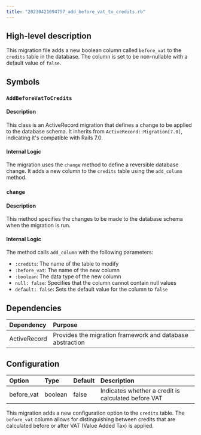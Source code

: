 ```yaml
---
title: "20230421094757_add_before_vat_to_credits.rb"
---
```


## High-level description
This migration file adds a new boolean column called `before_vat` to the `credits` table in the database. The column is set to be non-nullable with a default value of `false`.

## Symbols

### `AddBeforeVatToCredits`
#### Description
This class is an ActiveRecord migration that defines a change to be applied to the database schema. It inherits from `ActiveRecord::Migration[7.0]`, indicating it's compatible with Rails 7.0.

#### Internal Logic
The migration uses the `change` method to define a reversible database change. It adds a new column to the `credits` table using the `add_column` method.

### `change`
#### Description
This method specifies the changes to be made to the database schema when the migration is run.

#### Internal Logic
The method calls `add_column` with the following parameters:
- `:credits`: The name of the table to modify
- `:before_vat`: The name of the new column
- `:boolean`: The data type of the new column
- `null: false`: Specifies that the column cannot contain null values
- `default: false`: Sets the default value for the column to `false`

## Dependencies
| Dependency | Purpose |
|:-----------|:--------|
| ActiveRecord | Provides the migration framework and database abstraction |

## Configuration
| Option | Type | Default | Description |
|:-------|:-----|:--------|:------------|
| before_vat | boolean | false | Indicates whether a credit is calculated before VAT |

This migration adds a new configuration option to the `credits` table. The `before_vat` column allows for distinguishing between credits that are calculated before or after VAT (Value Added Tax) is applied.